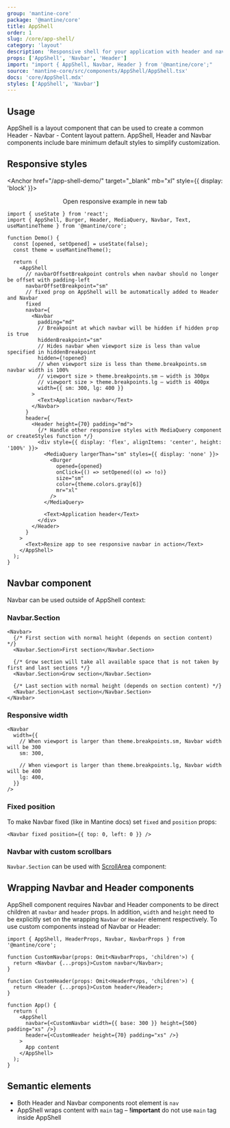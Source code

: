 ```yaml
---
group: 'mantine-core'
package: '@mantine/core'
title: AppShell
order: 1
slug: /core/app-shell/
category: 'layout'
description: 'Responsive shell for your application with header and navbar'
props: ['AppShell', 'Navbar', 'Header']
import: "import { AppShell, Navbar, Header } from '@mantine/core';"
source: 'mantine-core/src/components/AppShell/AppShell.tsx'
docs: 'core/AppShell.mdx'
styles: ['AppShell', 'Navbar']
---
```



## Usage

AppShell is a layout component that can be used to create a common Header - Navbar - Content layout pattern.
AppShell, Header and Navbar components include bare minimum default styles to simplify customization.

<Demo data={AppShellDemos.usage} />

## Responsive styles

<Anchor href="/app-shell-demo/" target="_blank" mb="xl" style={{ display: 'block' }}>
  <Center inline>
    <span style={{ marginRight: 7 }}>Open responsive example in new tab</span>
    <ExternalLinkIcon width={18} height={18} />
  </Center>
</Anchor>

```tsx
import { useState } from 'react';
import { AppShell, Burger, Header, MediaQuery, Navbar, Text, useMantineTheme } from '@mantine/core';

function Demo() {
  const [opened, setOpened] = useState(false);
  const theme = useMantineTheme();

  return (
    <AppShell
      // navbarOffsetBreakpoint controls when navbar should no longer be offset with padding-left
      navbarOffsetBreakpoint="sm"
      // fixed prop on AppShell will be automatically added to Header and Navbar
      fixed
      navbar={
        <Navbar
          padding="md"
          // Breakpoint at which navbar will be hidden if hidden prop is true
          hiddenBreakpoint="sm"
          // Hides navbar when viewport size is less than value specified in hiddenBreakpoint
          hidden={!opened}
          // when viewport size is less than theme.breakpoints.sm navbar width is 100%
          // viewport size > theme.breakpoints.sm – width is 300px
          // viewport size > theme.breakpoints.lg – width is 400px
          width={{ sm: 300, lg: 400 }}
        >
          <Text>Application navbar</Text>
        </Navbar>
      }
      header={
        <Header height={70} padding="md">
          {/* Handle other responsive styles with MediaQuery component or createStyles function */}
          <div style={{ display: 'flex', alignItems: 'center', height: '100%' }}>
            <MediaQuery largerThan="sm" styles={{ display: 'none' }}>
              <Burger
                opened={opened}
                onClick={() => setOpened((o) => !o)}
                size="sm"
                color={theme.colors.gray[6]}
                mr="xl"
              />
            </MediaQuery>

            <Text>Application header</Text>
          </div>
        </Header>
      }
    >
      <Text>Resize app to see responsive navbar in action</Text>
    </AppShell>
  );
}
```

## Navbar component

Navbar can be used outside of AppShell context:

<Demo data={AppShellDemos.navbar} />

### Navbar.Section

```tsx
<Navbar>
  {/* First section with normal height (depends on section content) */}
  <Navbar.Section>First section</Navbar.Section>

  {/* Grow section will take all available space that is not taken by first and last sections */}
  <Navbar.Section>Grow section</Navbar.Section>

  {/* Last section with normal height (depends on section content) */}
  <Navbar.Section>Last section</Navbar.Section>
</Navbar>
```

### Responsive width

```tsx
<Navbar
  width={{
    // When viewport is larger than theme.breakpoints.sm, Navbar width will be 300
    sm: 300,

    // When viewport is larger than theme.breakpoints.lg, Navbar width will be 400
    lg: 400,
  }}
/>
```

### Fixed position

To make Navbar fixed (like in Mantine docs) set `fixed` and `position` props:

```tsx
<Navbar fixed position={{ top: 0, left: 0 }} />
```

### Navbar with custom scrollbars

`Navbar.Section` can be used with [ScrollArea](/core/scroll-area/) component:

<Demo data={AppShellDemos.scrollbars} />

## Wrapping Navbar and Header components

AppShell component requires Navbar and Header components to be direct children at `navbar` and `header` props.
In addition, `width` and `height` need to be explicitly set on the wrapping `Navbar` or `Header` element respectively.
To use custom components instead of Navbar or Header:

```tsx
import { AppShell, HeaderProps, Navbar, NavbarProps } from '@mantine/core';

function CustomNavbar(props: Omit<NavbarProps, 'children'>) {
  return <Navbar {...props}>Custom navbar</Navbar>;
}

function CustomHeader(props: Omit<HeaderProps, 'children'>) {
  return <Header {...props}>Custom header</Header>;
}

function App() {
  return (
    <AppShell
      navbar={<CustomNavbar width={{ base: 300 }} height={500} padding="xs" />}
      header={<CustomHeader height={70} padding="xs" />}
    >
      App content
    </AppShell>
  );
}
```

## Semantic elements

- Both Header and Navbar components root element is `nav`
- AppShell wraps content with `main` tag – **!important** do not use `main` tag inside AppShell
